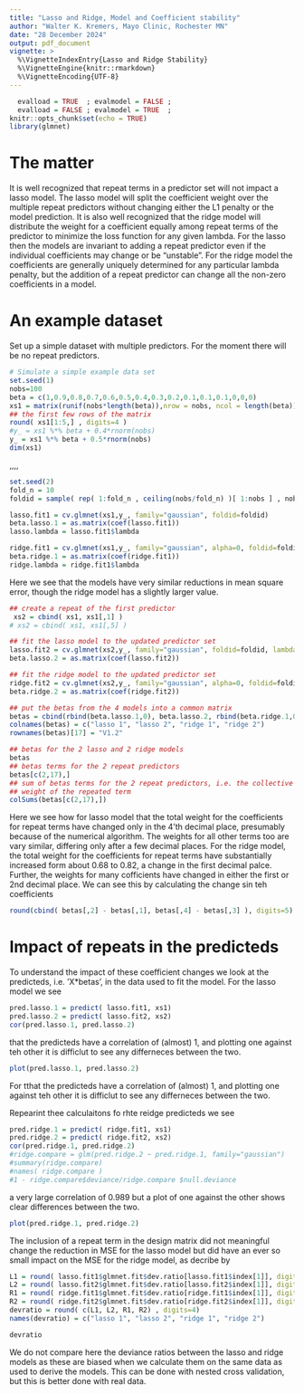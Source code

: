 ```yaml
---
title: "Lasso and Ridge, Model and Coefficient stability"
author: "Walter K. Kremers, Mayo Clinic, Rochester MN"
date: "28 December 2024"
output: pdf_document 
vignette: >
  %\VignetteIndexEntry{Lasso and Ridge Stability}
  %\VignetteEngine{knitr::rmarkdown}
  %\VignetteEncoding{UTF-8}
---
```

```r
  evalload = TRUE  ; evalmodel = FALSE ;
  evalload = FALSE ; evalmodel = TRUE  ;
knitr::opts_chunk$set(echo = TRUE)
library(glmnet)
```
# The matter
It is well recognized that repeat terms in a predictor set will not impact a lasso model.  The lasso model will split the coefficient weight over the multiple repeat predictors without changing either the L1 penalty or the model prediction.  It is also well recognized that the ridge model will distribute the weight for a coefficient equally among repeat terms of the predictor to minimize the loss function for any given lambda.  For the lasso then the models are invariant to adding a repeat predictor even if the individual coefficients may change or be "unstable".  For the ridge model the coefficients are generally uniquely determined for any particular lambda penalty, but the addition of a repeat predictor can change all the non-zero coefficients in a model.

# An example dataset 
Set up a simple dataset with multiple predictors.  For the moment there will be no repeat predictors.
```r
# Simulate a simple example data set 
set.seed(1) 
nobs=100 
beta = c(1,0.9,0.8,0.7,0.6,0.5,0.4,0.3,0.2,0.1,0.1,0.1,0,0,0)
xs1 = matrix(runif(nobs*length(beta)),nrow = nobs, ncol = length(beta))
## the first few rows of the matrix
round( xs1[1:5,] , digits=4 ) 
#y_ = xs1 %*% beta + 0.4*rnorm(nobs)
y_ = xs1 %*% beta + 0.5*rnorm(nobs)
dim(xs1)
```
,,,,
```r
set.seed(2)
fold_n = 10 
foldid = sample( rep( 1:fold_n , ceiling(nobs/fold_n) )[ 1:nobs ] , nobs ) 
```
```r
lasso.fit1 = cv.glmnet(xs1,y_, family="gaussian", foldid=foldid) 
beta.lasso.1 = as.matrix(coef(lasso.fit1))
lasso.lambda = lasso.fit1$lambda
```
```r
ridge.fit1 = cv.glmnet(xs1,y_, family="gaussian", alpha=0, foldid=foldid) 
beta.ridge.1 = as.matrix(coef(ridge.fit1))
ridge.lambda = ridge.fit1$lambda
```
Here we see that the models have very similar reductions in mean square error, though the ridge model has a slightly larger value.  
```r
## create a repeat of the first predictor
 xs2 = cbind( xs1, xs1[,1] )
# xs2 = cbind( xs1, xs1[,5] )

## fit the lasso model to the updated predictor set
lasso.fit2 = cv.glmnet(xs2,y_, family="gaussian", foldid=foldid, lambda=lasso.lambda) 
beta.lasso.2 = as.matrix(coef(lasso.fit2))
```
```r
## fit the ridge model to the updated predictor set
ridge.fit2 = cv.glmnet(xs2,y_, family="gaussian", alpha=0, foldid=foldid, lambda=ridge.lambda )
beta.ridge.2 = as.matrix(coef(ridge.fit2))
```
```r
## put the betas from the 4 models into a common matrix
betas = cbind(rbind(beta.lasso.1,0), beta.lasso.2, rbind(beta.ridge.1,0), beta.ridge.2)
colnames(betas) = c("lasso 1", "lasso 2", "ridge 1", "ridge 2") 
rownames(betas)[17] = "V1.2"

## betas for the 2 lasso and 2 ridge models
betas
## betas terms for the 2 repeat predictors 
betas[c(2,17),]
## sum of betas terms for the 2 repeat predictors, i.e. the collective 
## weight of the repeated term
colSums(betas[c(2,17),])
```
Here we see how for lasso model that the total weight for the coefficients for repeat terms have changed only in the 4'th decimal place, presumably because of the numerical algorithm.  The weights for all other terms too are vary similar, differing only after a few decimal places.  For the ridge model, the total weight for the coefficients for repeat terms have substantially increased form about 0.68 to 0.82, a change in the first decimal palce.  Further, the weights for many cofficients have changed in either the first or 2nd decimal place. We can see this by calculating the change sin teh coefficients
```r
round(cbind( betas[,2] - betas[,1], betas[,4] - betas[,3] ), digits=5)
```
# Impact of repeats in the predicteds
To understand the impact of these coefficient changes we look at the predicteds, i.e. 'X*betas', in the data used to fit the model. For the lasso model we see 
```r
pred.lasso.1 = predict( lasso.fit1, xs1)
pred.lasso.2 = predict( lasso.fit2, xs2)
cor(pred.lasso.1, pred.lasso.2)
```
that the predicteds have a correlation of (almost) 1, and plotting one against teh other it is difficlut to see any differneces between the two.
```r
plot(pred.lasso.1, pred.lasso.2)
```
For tthat the predicteds have a correlation of (almost) 1, and plotting one against teh other it is difficlut to see any differneces between the two.

Repearint thee calculaitons fo rhte reidge predicteds we see 
```r
pred.ridge.1 = predict( ridge.fit1, xs1)
pred.ridge.2 = predict( ridge.fit2, xs2)
cor(pred.ridge.1, pred.ridge.2)
#ridge.compare = glm(pred.ridge.2 ~ pred.ridge.1, family="gaussian")
#summary(ridge.compare)
#names( ridge.compare )
#1 - ridge.compare$deviance/ridge.compare $null.deviance
```
a very large correlation of 0.989 but a plot of one against the other shows clear differences between the two.
```r
plot(pred.ridge.1, pred.ridge.2)
```
The inclusion of a repeat term in the design matrix did not meaningful change the reduction in MSE for the lasso model but did have an ever so small impact on the MSE for the ridge model, as decribe by   
```r
L1 = round( lasso.fit1$glmnet.fit$dev.ratio[lasso.fit1$index[1]], digits=6 )
L2 = round( lasso.fit2$glmnet.fit$dev.ratio[lasso.fit2$index[1]], digits=6 )
R1 = round( ridge.fit1$glmnet.fit$dev.ratio[ridge.fit1$index[1]], digits=6 )
R2 = round( ridge.fit2$glmnet.fit$dev.ratio[ridge.fit2$index[1]], digits=6 )
devratio = round( c(L1, L2, R1, R2) , digits=4) 
names(devratio) = c("lasso 1", "lasso 2", "ridge 1", "ridge 2") 
```
```r
devratio 
```
We do not compare here the deviance ratios between the lasso and ridge models as these are biased when we calculate them on the same data as used to derive the models.  This can be done with nested cross validation, but this is better done with real data.
